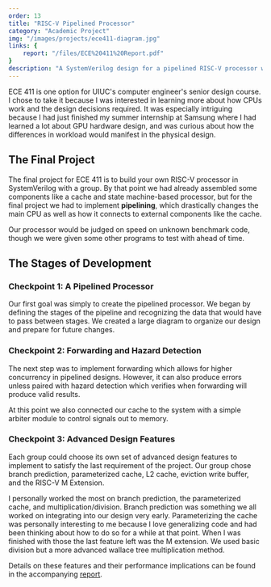 ```yaml
---
order: 13
title: "RISC-V Pipelined Processor"
category: "Academic Project"
img: "/images/projects/ece411-diagram.jpg"
links: {
    report: "/files/ECE%20411%20Report.pdf"
}
description: "A SystemVerilog design for a pipelined RISC-V processor with L2 cache and wallace tree multiplication."
---
```


ECE 411 is one option for UIUC's computer engineer's senior design course. I chose to take it because I was interested in learning more about how CPUs work and the design decisions required. It was especially intriguing because I had just finished my summer internship at Samsung where I had learned a lot about GPU hardware design, and was curious about how the differences in workload would manifest in the physical design.

## The Final Project
The final project for ECE 411 is to build your own RISC-V processor in SystemVerilog with a group. By that point we had already assembled some components like a cache and state machine-based processor, but for the final project we had to implement **pipelining**, which drastically changes the main CPU as well as how it connects to external components like the cache.

Our processor would be judged on speed on unknown benchmark code, though we were given some other programs to test with ahead of time.

## The Stages of Development
### Checkpoint 1: A Pipelined Processor
Our first goal was simply to create the pipelined processor. We began by defining the stages of the pipeline and recognizing the data that would have to pass between stages. We created a large diagram to organize our design and prepare for future changes.

### Checkpoint 2: Forwarding and Hazard Detection
The next step was to implement forwarding which allows for higher concurrency in pipelined designs. However, it can also produce errors unless paired with hazard detection which verifies when forwarding will produce valid results.

At this point we also connected our cache to the system with a simple arbiter module to control signals out to memory.

### Checkpoint 3: Advanced Design Features
Each group could choose its own set of advanced design features to implement to satisfy the last requirement of the project. Our group chose branch prediction, parameterized cache, L2 cache, eviction write buffer, and the RISC-V M Extension.

I personally worked the most on branch prediction, the parameterized cache, and multiplication/division. Branch prediction was something we all worked on integrating into our design very early. Parameterizing the cache was personally interesting to me because I love generalizing code and had been thinking about how to do so for a while at that point. When I was finished with those the last feature left was the M extension. We used basic division but a more advanced wallace tree multiplication method.

Details on these features and their performance implications can be found in the accompanying <a href={frontmatter.links.report}>report</a>.